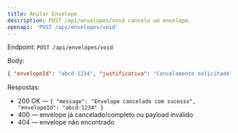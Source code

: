 ```yaml
---
title: Anular Envelope
description: POST /api/envelopes/void cancela um envelope.
openapi: 'POST /api/envelopes/void'
---
```


Endpoint: `POST /api/envelopes/void`

Body:
```json
{ "envelopeId": "abcd-1234", "justificativa": "Cancelamento solicitado" }
```

Respostas:
- 200 OK — `{ "message": "Envelope cancelado com sucesso", "envelopeId": "abcd-1234" }`
- 400 — envelope já cancelado/completo ou payload inválido
- 404 — envelope não encontrado
